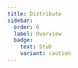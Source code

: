 ```yaml
---
title: Distribute
sidebar:
  order: 0
  label: Overview
  badge:
    text: Stub
    variant: caution
---
```





<CardGrid>
  <LinkCard
    title="AUR"
    href="/distribute/aur"
    description="Distribution using the Arch User Repository"
  />
  <LinkCard
    title="Flathub"
    href="/distribute/flatpak/"
    description="Distribute as a flatpak"
  />
</CardGrid>

<Stub />
